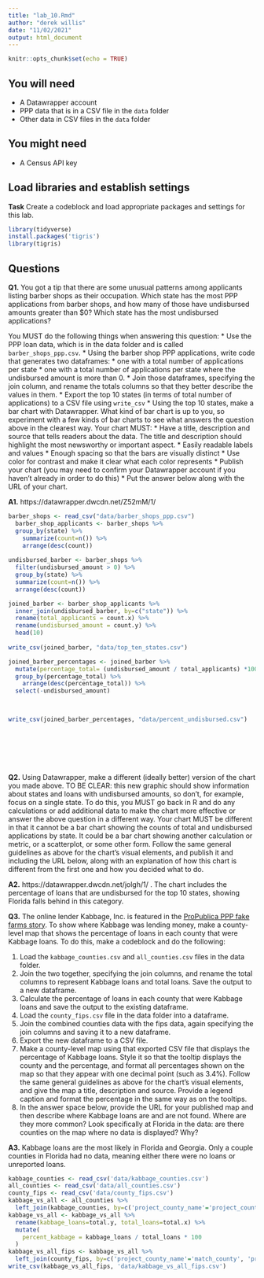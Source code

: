 ```yaml
---
title: "lab_10.Rmd"
author: "derek willis"
date: "11/02/2021"
output: html_document
---
```


```r
knitr::opts_chunk$set(echo = TRUE)
```

## You will need

* A Datawrapper account
* PPP data that is in a CSV file in the `data` folder
* Other data in CSV files in the `data` folder

## You might need

* A Census API key

## Load libraries and establish settings

**Task** Create a codeblock and load appropriate packages and settings for this lab.

```r
library(tidyverse)
install.packages('tigris')
library(tigris)
```

## Questions

**Q1.** You got a tip that there are some unusual patterns among applicants listing barber shops as their occupation. Which state has the most PPP applications from barber shops, and how many of those have undisbursed amounts greater than $0? Which state has the most undisbursed applications?

You MUST do the following things when answering this question:
* Use the PPP loan data, which is in the data folder and is called `barber_shops_ppp.csv`.
* Using the barber shop PPP applications, write code that generates two dataframes:
  * one with a total number of applications per state
  * one with a total number of applications per state where the undisbursed amount is more than 0.
* Join those dataframes, specifying the join column, and rename the totals columns so that they better describe the values in them.
* Export the top 10 states (in terms of total number of applications) to a CSV file using `write_csv`
* Using the top 10 states, make a bar chart with Datawrapper. What kind of bar chart is up to you, so experiment with a few kinds of bar charts to see what answers the question above in the clearest way. Your chart MUST:
  * Have a title, description and source that tells readers about the data. The title and description should highlight the most newsworthy or important aspect.
  * Easily readable labels and values
  * Enough spacing so that the bars are visually distinct
  * Use color for contrast and make it clear what each color represents
* Publish your chart (you may need to confirm your Datawrapper account if you haven't already in order to do this)
* Put the answer below along with the URL of your chart.

**A1.** https://datawrapper.dwcdn.net/Z52mM/1/ 

```r
barber_shops <- read_csv("data/barber_shops_ppp.csv")
  barber_shop_applicants <- barber_shops %>% 
  group_by(state) %>% 
    summarize(count=n()) %>% 
    arrange(desc(count))
  
undisbursed_barber <- barber_shops %>% 
  filter(undisbursed_amount > 0) %>% 
  group_by(state) %>% 
  summarize(count=n()) %>% 
  arrange(desc(count))

joined_barber <- barber_shop_applicants %>% 
  inner_join(undisbursed_barber, by=c("state")) %>% 
  rename(total_applicants = count.x) %>%   
  rename(undisbursed_amount = count.y) %>% 
  head(10)
  
write_csv(joined_barber, "data/top_ten_states.csv")

joined_barber_percentages <- joined_barber %>% 
  mutate(percentage_total= (undisbursed_amount / total_applicants) *100) %>% 
  group_by(percentage_total) %>% 
    arrange(desc(percentage_total)) %>% 
  select(-undisbursed_amount)

  

write_csv(joined_barber_percentages, "data/percent_undisbursed.csv")


  
  

  

```

**Q2.** Using Datawrapper, make a different (ideally better) version of the chart you made above. TO BE CLEAR: this new graphic should show information about states and loans with undisbursed amounts, so don't, for example, focus on a single state. To do this, you MUST go back in R and do any calculations or add additional data to make the chart more effective or answer the above question in a different way. Your chart MUST be different in that it cannot be a bar chart showing the counts of total and undisbursed applications by state. It could be a bar chart showing another calculation or metric, or a scatterplot, or some other form. Follow the same general guidelines as above for the chart's visual elements, and publish it and including the URL below, along with an explanation of how this chart is different from the first one and how you decided what to do.

**A2.** https://datawrapper.dwcdn.net/jolgh/1/ . The chart includes the percentage of loans that are undisbursed for the top 10 states, showing Florida falls behind in this category. 

**Q3.** The online lender Kabbage, Inc. is featured in the [ProPublica PPP fake farms story](https://www.propublica.org/article/ppp-farms). To show where Kabbage was lending money, make a county-level map that shows the percentage of loans in each county that were Kabbage loans. To do this, make a codeblock and do the following:

1. Load the `kabbage_counties.csv` and `all_counties.csv` files in the data folder.
2. Join the two together, specifying the join columns, and rename the total columns to represent Kabbage loans and total loans. Save the output to a new dataframe.
3. Calculate the percentage of loans in each county that were Kabbage loans and save the output to the existing dataframe.
4. Load the `county_fips.csv` file in the data folder into a dataframe.
5. Join the combined counties data with the fips data, again specifying the join columns and saving it to a new dataframe.
6. Export the new dataframe to a CSV file.
7. Make a county-level map using that exported CSV file that displays the percentage of Kabbage loans. Style it so that the tooltip displays the county and the percentage, and format all percentages shown on the map so that they appear with one decimal point (such as 3.4%). Follow the same general guidelines as above for the chart's visual elements, and give the map a title, description and source. Provide a legend caption and format the percentage in the same way as on the tooltips.
8. In the answer space below, provide the URL for your published map and then describe where Kabbage loans are and are not found. Where are they more common? Look specifically at Florida in the data: are there counties on the map where no data is displayed? Why?

**A3.**  Kabbage loans are the most likely in Florida and Georgia. Only a couple counties in Florida had no data, meaning either there were no loans or unreported loans.

```r
kabbage_counties <- read_csv('data/kabbage_counties.csv')
all_counties <- read_csv('data/all_counties.csv')
county_fips <- read_csv('data/county_fips.csv')
kabbage_vs_all <- all_counties %>%
  left_join(kabbage_counties, by=c('project_county_name'='project_county_name', 'project_state'='project_state'))
kabbage_vs_all <- kabbage_vs_all %>% 
  rename(kabbage_loans=total.y, total_loans=total.x) %>% 
  mutate(
    percent_kabbage = kabbage_loans / total_loans * 100
  )
kabbage_vs_all_fips <- kabbage_vs_all %>%
  left_join(county_fips, by=c('project_county_name'='match_county', 'project_state'='state'))
write_csv(kabbage_vs_all_fips, 'data/kabbage_vs_all_fips.csv')


```
